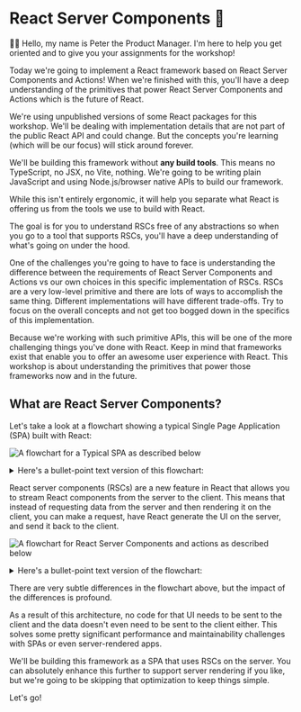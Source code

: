 # React Server Components 🤹

<EpicVideo url="https://www.epicreact.dev/workshops/react-server-components/react-server-components-intro" />

👨‍💼 Hello, my name is Peter the Product Manager. I'm here to help you get
oriented and to give you your assignments for the workshop!

Today we're going to implement a React framework based on React Server
Components and Actions! When we're finished with this, you'll have a deep
understanding of the primitives that power React Server Components and Actions
which is the future of React.

<callout-danger>
	We're using unpublished versions of some React packages for this workshop.
	We'll be dealing with implementation details that are not part of the public
	React API and could change. But the concepts you're learning (which will be
	our focus) will stick around forever.
</callout-danger>

We'll be building this framework without **any build tools**. This means no
TypeScript, no JSX, no Vite, nothing. We're going to be writing plain JavaScript
and using Node.js/browser native APIs to build our framework.

While this isn't entirely ergonomic, it will help you separate what React is
offering us from the tools we use to build with React.

The goal is for you to understand RSCs free of any abstractions so when you go
to a tool that supports RSCs, you'll have a deep understanding of what's going
on under the hood.

<callout-danger>
	One of the challenges you're going to have to face is understanding the
	difference between the requirements of React Server Components and Actions vs
	our own choices in this specific implementation of RSCs. RSCs are a very
	low-level primitive and there are lots of ways to accomplish the same thing.
	Different implementations will have different trade-offs. Try to focus on the
	overall concepts and not get too bogged down in the specifics of this
	implementation.
</callout-danger>

Because we're working with such primitive APIs, this will be one of the more
challenging things you've done with React. Keep in mind that frameworks exist
that enable you to offer an awesome user experience with React. This workshop
is about understanding the primitives that power those frameworks now and in the
future.

## What are React Server Components?

Let's take a look at a flowchart showing a typical Single Page Application (SPA)
built with React:

![A flowchart for a Typical SPA as described below](/images/spa.png)

<details>
<summary>Here's a bullet-point text version of this flowchart:</summary>

- User goes to site

  - Browser requests document
    - Server responds with document
      - Browser renders loading spinner
  - Browser requests client code
    - Server responds with client code
      - Browser updates UI components
  - Browser requests data
    - Server generates data response
      - Browser sends JSON
        - Browser updates UI with JSON data

- User triggers state change (i.e., route change)

  - Browser renders pending UI
  - Browser requests new data
    - Server generates data response
      - Browser sends JSON
        - Browser updates UI with JSON data

- User triggers action (i.e., form submission)
  - Browser renders pending UI
  - Browser makes POST request
    - Server performs action with POST body
      - Browser sends JSON
        - Browser updates UI with JSON data

</details>

React server components (RSCs) are a new feature in React that allows you to
stream React components from the server to the client. This means that instead
of requesting data from the server and then rendering it on the client, you can
make a request, have React generate the UI on the server, and send it back to
the client.

![A flowchart for React Server Components and actions as described below](/images/super-simple-rsc.png)

<details>
<summary>Here's a bullet-point text version of the flowchart:</summary>

- User goes to site

  - Browser requests document
    - Server responds with document
      - Browser renders Suspense fallback
  - Browser requests JSX payload
    - Server generates Serialized JSX with `react-server-dom-esm/server.renderToPipeableStream`
      - Server streams Serialized JSX
        - Browser renders streamed UI with `react-server-dom-esm/client.createFromFetch`
          - Browser requests client component code
            - Server responds with client component code
              - Browser hydrates client components

- User triggers state change (i.e., route change) NOTE: This only applies once
  data starts streaming. Until then, state transitions act like a typical SPA.

  - Browser renders pending UI with `startTransition`
  - Browser requests JSX payload
    - Server generates Serialized JSX with `react-server-dom-esm/server.renderToPipeableStream`
      - Server streams Serialized JSX
        - Browser updates streamed UI with `react-server-dom-esm/client.createFromFetch`

- User triggers action (i.e., form submission)
  - Browser renders pending UI with `useActionState`
  - Browser makes POST (via `callServer`)
    - Server determines action and call with parsed request body
      - Server streams Serialized JSX and action return value
        - Browser updates streamed UI with `react-server-dom-esm/client.createFromFetch`

</details>

There are very subtle differences in the flowchart above, but the impact of the
differences is profound.

As a result of this architecture, no code for that UI needs to be sent to the
client and the data doesn't even need to be sent to the client either. This
solves some pretty significant performance and maintainability challenges with
SPAs or even server-rendered apps.

<callout-info>
	We'll be building this framework as a SPA that uses RSCs on the server. You
	can absolutely enhance this further to support server rendering if you like,
	but we're going to be skipping that optimization to keep things simple.
</callout-info>

Let's go!
